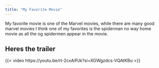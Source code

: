 ```yaml
---
title: "My Favorite Movie"
---
```


My favorite movie is one of the Marvel movies, while there are many good marvel movies I think one of my favorites is the spiderman no way home movie as all the og spidermen appear in the movie.

## Heres the trailer 

{{< video https://youtu.be/rt-2cxAiPJk?si=XGWgzdcs-VQAtKBu >}}
